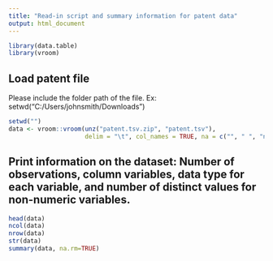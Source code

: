 ```yaml
---
title: "Read-in script and summary information for patent data"
output: html_document
---
```


```r
library(data.table)
library(vroom)
```

## Load patent file
Please include the folder path of the file. Ex: setwd("C:/Users/johnsmith/Downloads")
```r
setwd("")
data <- vroom::vroom(unz("patent.tsv.zip", "patent.tsv"), 
                     delim = "\t", col_names = TRUE, na = c("", " ", "na", "NA", "N/A"))
```

## Print information on the dataset: Number of observations, column variables, data type for each variable, and number of distinct values for non-numeric variables.
```r
head(data)
ncol(data)
nrow(data)
str(data)
summary(data, na.rm=TRUE)
```
